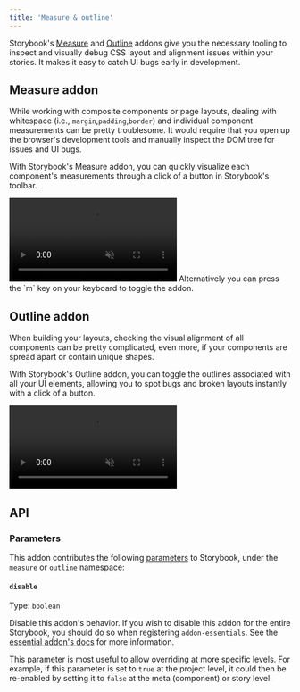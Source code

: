 ```yaml
---
title: 'Measure & outline'
---
```


<YouTubeCallout id="-S7GtH0hdc4" title="Debug CSS without DevTools — Storybook" />

Storybook's [Measure](https://storybook.js.org/addons/@storybook/addon-measure/) and [Outline](https://storybook.js.org/addons/@storybook/addon-outline) addons give you the necessary tooling to inspect and visually debug CSS layout and alignment issues within your stories. It makes it easy to catch UI bugs early in development.

## Measure addon

While working with composite components or page layouts, dealing with whitespace (i.e., `margin`,`padding`,`border`) and individual component measurements can be pretty troublesome. It would require that you open up the browser's development tools and manually inspect the DOM tree for issues and UI bugs.

With Storybook's Measure addon, you can quickly visualize each component's measurements through a click of a button in Storybook's toolbar.

<video autoPlay muted playsInline loop>
  <source src="addon-measure-optimized.mp4" type="video/mp4" />
</video>

<Callout variant="info" icon="💡">
  Alternatively you can press the `m` key on your keyboard to toggle the addon.
</Callout>

## Outline addon

When building your layouts, checking the visual alignment of all components can be pretty complicated, even more, if your components are spread apart or contain unique shapes.

With Storybook's Outline addon, you can toggle the outlines associated with all your UI elements, allowing you to spot bugs and broken layouts instantly with a click of a button.

<video autoPlay muted playsInline loop>
  <source src="addon-outline-optimized.mp4" type="video/mp4" />
</video>

## API

### Parameters

This addon contributes the following [parameters](../writing-stories/parameters.mdx) to Storybook, under the `measure` or `outline` namespace:

#### `disable`

Type: `boolean`

Disable this addon's behavior. If you wish to disable this addon for the entire Storybook, you should do so when registering `addon-essentials`. See the [essential addon's docs](../essentials/index.mdx#disabling-addons) for more information.

This parameter is most useful to allow overriding at more specific levels. For example, if this parameter is set to `true` at the project level, it could then be re-enabled by setting it to `false` at the meta (component) or story level.

